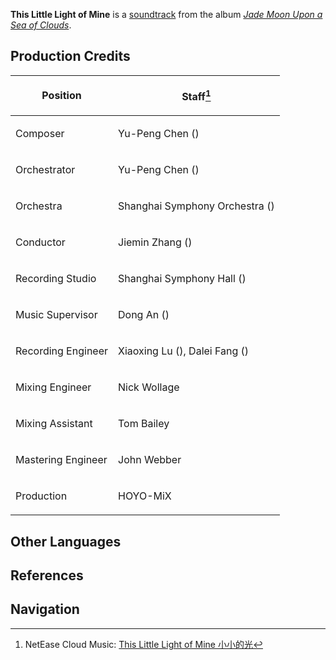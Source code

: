 {{Soundtrack Infobox
|title          =
|image          = Jade Moon Upon a Sea of Clouds.jpg
|album          = Jade Moon Upon a Sea of Clouds
|disc           = 1
|number         = 29
|featured       =
|featured2      =
|featured3      =
|featured_disc  =
|featured_disc2 =
|featured_disc3 =
|youtube_id     = t1O7LpOTBfM
|youtube_time   = 2324
|spotify_id     = 754RikKVwjxtUckRWJu6B0
|played_in      = Liyue; Cool Isle
|during         = [[Liyue]] (Day), [[Cool Isle]] (Day)
|domain         =
|previous       = Another Hopeful Tomorrow
|next           = Legend of Redemption
}}
'''This Little Light of Mine''' is a [[soundtrack]] from the album ''[[Jade Moon Upon a Sea of Clouds]]''.

==Production Credits==
{| class="wikitable" style="text-align:left; height:0.5em"
! Position
! Staff<ref>NetEase Cloud Music: [https://music.163.com/#/song?id=1492275687 This Little Light of Mine 小小的光]</ref>
|-
! Composer
| Yu-Peng Chen ({{Lang|zh=陈致逸|mini=1}})
|-
! Orchestrator
| Yu-Peng Chen ({{Lang|zh=陈致逸|mini=1}})
|-
! Orchestra
| Shanghai Symphony Orchestra ({{Lang|zh=上海交响乐团|mini=1}})
|-
! Conductor
| Jiemin Zhang ({{Lang|zh=张洁敏|mini=1}})
|-
! Recording Studio
| Shanghai Symphony Hall ({{Lang|zh=上海交响乐团音乐厅|mini=1}})
|-
! Music Supervisor
| Dong An ({{Lang|zh=安栋|mini=1}})
|-
! Recording Engineer
| Xiaoxing Lu ({{Lang|zh=陆晓幸|mini=1}}), Dalei Fang ({{Lang|zh=房大磊|mini=1}})
|-
! Mixing Engineer
| Nick Wollage
|-
! Mixing Assistant
| Tom Bailey
|-
! Mastering Engineer
| John Webber
|-
! Production
| HOYO-MiX
|}

==Other Languages==
{{Other Languages
|default_hidden = 1
|en      = This Little Light of Mine
|zhs     = 小小的光
|zhs_rm  = Xiǎoxiǎo de Guāng
|zht     = 小小的光
|zht_rm  = Xiǎoxiǎo de Guāng
|ja      = 細やかな光
|ja_rm   = Sasayaka-na Hikari
}}

==References==
{{Reflist}}

==Navigation==
{{Soundtrack Navbox|Jade Moon Upon a Sea of Clouds}}